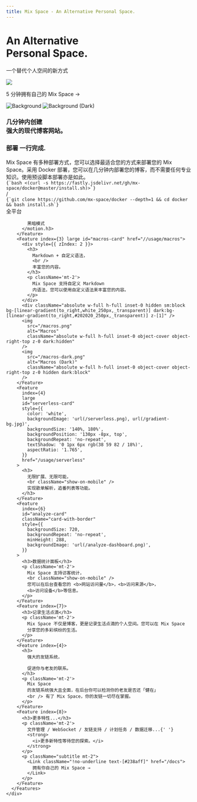 ```yaml
---
title: Mix Space - An Alternative Personal Space.
---
```



<div className="home-content">
  <div className="content-container">
    <h1 className="headline text-center lg:text-left">
      An Alternative <br className="sm:block hidden" />
      Personal Space.
    </h1>
    <p className="my-4 text-xl text-center lg:text-left">
      一个替代个人空间的新方式
    </p>
    <img
      className="uwu"
      src="https://cdn.jsdelivr.net/gh/mx-space/.github@main/uwu.png"
    />
    <p className="subtitle text-center lg:text-left">
      <Link className={styles.cta} href="/docs">
        5 分钟拥有自己的 Mix Space <span>→</span>
      </Link>
    </p>
  </div>
  <style jsx>{`
    .uwu {
      height: 230px;
      position: absolute;
      right: 0;
      top: 50%;
      transform: translateY(-50%);
    }
    @media screen and (max-width: 768px) {
      .uwu {
        position: relative;
        float: none;
        transform: none;
        top: 0;
        height: auto;
      }
    }
    .content-container {
      max-width: 90rem;
      padding-left: max(env(safe-area-inset-left), 1.5rem);
      padding-right: max(env(safe-area-inset-right), 1.5rem);
      margin: 0 auto;
      position: relative;
    }
    .features-container {
      margin: 8rem 0 0;
      padding: 4rem 0;
      background-color: #f3f4f6;
      border-bottom: 1px solid #e5e7eb;
    }
    .features-container .content-container {
      margin-top: -8rem;
    }
    :global(.dark) .features-container {
      background-color: #000;
      border-bottom: 1px solid rgb(38, 38, 38);
    }
    .headline {
      display: inline-block;
      font-size: 3.125rem;
      font-size: min(4.375rem, max(8vw, 2.5rem));
      font-weight: 700;
      font-feature-settings: initial;
      letter-spacing: -0.12rem;
      margin-left: -0.2rem;
      margin-top: 3.4rem;
      line-height: 1.1;
      background-image: linear-gradient(146deg, #000, #757a7d);
      -webkit-background-clip: text;
      -webkit-text-fill-color: transparent;
      background-clip: text;
    }
    :global(.dark) .headline {
      background-image: linear-gradient(146deg, #fff, #757a7d);
    }
    .subtitle {
      font-size: 1.3rem;
      font-size: min(1.3rem, max(3.5vw, 1.2rem));
      font-feature-settings: initial;
      line-height: 1.6;
    }
    .nextjs-link {
      color: currentColor;
      text-decoration: none;
      font-weight: 600;
    }
    :global(#docs-card) {
      color: #fff;
      text-shadow: 0 0 1rem rgba(0, 0, 0, 0.1);
    }
    :global(#docs-card img) {
      object-fit: cover;
      object-position: left;
      position: absolute;
      left: 0;
      right: 0;
      top: 0;
      bottom: 0;
      height: 100%;
      z-index: 0;
      user-select: none;
      pointer-events: none;
    }
    :global(#docs-card img:nth-child(2)) {
      display: none;
    }
    :global(.dark #docs-card img:nth-child(2)) {
      display: initial;
    }
    :global(.dark #docs-card img:nth-child(1)) {
      display: none;
    }
    :global(.feat-darkmode) {
      min-height: 300px;
    }
    :global(.feat-darkmode h3) {
      font-size: 48px;
    }
    :global(#macros-card) {
      display: flex;
      flex-direction: column;
      justify-content: center;
    }
    :global(#macros-card p) {
      max-width: 320px;
    }
    :global(#macros-card img:nth-child(2)) {
      display: none;
    }
    :global(.dark #macros-card img:nth-child(2)) {
      display: initial;
    }
    :global(.dark #macros-card img:nth-child(1)) {
      display: none;
    }
    :global(#serverless-card) {
      min-height: 240px;
    }
    :global(#serverless-card h3) {
      text-align: left;
      width: min(300px, 41%);
      min-width: 155px;
    }
    :global(#analyze-card) {
      background-image: url(/assets/high-contrast.png);
      background-position: -170px 160px;
    }
    @media screen and (max-width: 1300px) {
      :global(#analyze-card) {
        background-image: linear-gradient(to bottom, white, transparent),
          url(/assets/high-contrast.png);
      }
    }
    @media screen and (max-width: 1200px) {
      :global(.feat-darkmode h3) {
        font-size: 4vw;
        font-size: min(48px, max(4vw, 30px));
      }
      :global(#macros-card img) {
        aspect-ratio: 787/623;
        height: auto;
      }
      .headline {
        letter-spacing: -0.08rem;
      }
    }
    @media screen and (max-width: 1024px) {
      :global(#docs-card) {
        aspect-ratio: 135/86;
      }
      :global(#macros-card) {
        aspect-ratio: 8/3;
      }
      :global(#macros-card h3) {
        text-align: left;
      }
      :global(#a11y-card) {
        background-image: url(/assets/high-contrast.png);
        background-position: center 160px;
      }
    }
    @media screen and (max-width: 768px) {
      :global(#docs-card) {
        min-height: 348px;
        width: 100%;
        aspect-ratio: auto;
      }
      :global(#docs-card img) {
        object-position: -26px 0;
        width: 250%;
        max-width: initial;
      }
    }
    @media screen and (max-width: 640px) {
      :global(#macros-card) {
        aspect-ratio: 2.5/2;
        justify-content: flex-start;
        align-items: stretch;
        min-height: 350px;
      }
      :global(#macros-card h3) {
        text-align: center;
      }
      :global(#macros-card p) {
        max-width: 100%;
      }
      :global(#macros-card img) {
        position: relative;
        margin: 0.75em -1.75em 0;
        max-width: calc(100% + 3.5em);
      }
      :global(.dark #macros-card img) {
        mix-blend-mode: lighten;
      }
    }
  `}</style>

  <div className="features-container">
    <div className="content-container">
      <Features>
        <Feature index={0} large centered id="docs-card" href="/docs/features">
          <Image src={docsCard} alt="Background" loading="eager" />
          <Image src={docsCardDark} alt="Background (Dark)" loading="eager" />
          <h3>
            几分钟内创建<br className="show-on-mobile" />
            强大的现代博客网站。
          </h3>
        </Feature>
        <Feature index={1} centered className="card-with-border" href="/docs">
          <div className="h-full flex flex-col justify-between">
            <h3>
              部署
              <span style={{ fontWeight: 300 }}>一行完成</span>.
            </h3>
            <div className="text-left mb-8 mt-2">
              Mix Space 有多种部署方式，您可以选择最适合您的方式来部署您的 Mix
              Space。采用 Docker
              部署，您可以在几分钟内部署您的博客，而不需要任何专业知识。使用预设脚本部署亦是如此。
            </div>
            <div>
              <div className={styles.optimization}>
                <div style={{ fontSize: '.9rem' }} className="leading-8">
                  <code>{`bash <(curl -s https://fastly.jsdelivr.net/gh/mx-space/docker@master/install.sh)>`}</code>
                </div>
              </div>
              <div className="flex justify-center text-neutral-400 my-2">
                <span>/</span>
              </div>
              <div className={styles.optimization}>
                <div style={{ fontSize: '.9rem' }} className="leading-8">
                  <code>{`git clone https://github.com/mx-space/docker --depth=1 && cd docker && bash install.sh`}</code>
                </div>
              </div>
            </div>
          </div>
        </Feature>
        <Feature
          index={2}
          centered
          className="feat-darkmode"
          style={{
            display: 'flex',
            alignItems: 'center',
            justifyContent: 'center',
          }}
        >
          <motion.div
            animate={{
              backgroundPosition: ['0% 0%', '50% 40%', '50% 40%', '100% 100%'],
              backgroundImage: [
                `radial-gradient(farthest-corner, #e2e5ea, #e2e5ea)`,
                'radial-gradient(farthest-corner, #06080a, #e2e5ea)',
                'radial-gradient(farthest-corner, #06080a, #e2e5ea)',
                'radial-gradient(farthest-corner, #e2e5ea, #e2e5ea)',
              ],
            }}
            transition={{
              backgroundPosition: {
                times: [0, 0.5, 0.5, 1],
                type: 'tween',
                repeat: Infinity,
                duration: 10,
                delay: 1,
              },
              backgroundImage: {
                times: [0, 0.2, 0.8, 1],
                repeat: Infinity,
                duration: 10,
                delay: 1,
              },
            }}
            style={{
              top: 0,
              left: '0',
              width: '100%',
              height: '100%',
              backgroundImage: `radial-gradient(farthest-corner, #06080a, #e2e5ea)`,
              backgroundSize: '400% 400%',
              backgroundRepeat: 'no-repeat',
              position: 'absolute',
            }}
          />
          <motion.h3
            animate={{
              color: ['#dae5ff', '#fff', '#fff', '#dae5ff'],
            }}
            transition={{
              color: {
                times: [0.25, 0.35, 0.7, 0.8],
                type: 'spring',
                repeat: Infinity,
                duration: 10,
                delay: 1,
              },
            }}
            style={{
              position: 'relative',
              mixBlendMode: 'difference',
            }}
          >
            全平台

            黑暗模式
          </motion.h3>
        </Feature>
        <Feature index={3} large id="macros-card" href="//usage/macros">
          <div style={{ zIndex: 2 }}>
            <h3>
              Markdown + 自定义语法，
              <br />
              丰富您的内容。
            </h3>
            <p className='mt-2'>
              Mix Space 支持自定义 Markdown
              内语法，您可以使用自定义语法来丰富您的内容。
            </p>
          </div>
          <div className="absolute w-full h-full inset-0 hidden sm:block bg-[linear-gradient(to_right,white_250px,_transparent)] dark:bg-[linear-gradient(to_right,#202020_250px,_transparent)] z-[1]" />
          <img
            src="/macros.png"
            alt="Macros"
            className="absolute w-full h-full inset-0 object-cover object-right-top z-0 dark:hidden"
          />
          <img
            src="/macros-dark.png"
            alt="Macros (Dark)"
            className="absolute w-full h-full inset-0 object-cover object-right-top z-0 hidden dark:block"
          />
        </Feature>
        <Feature
          index={4}
          large
          id="serverless-card"
          style={{
            color: 'white',
            backgroundImage: 'url(/serverless.png), url(/gradient-bg.jpg)',
            backgroundSize: '140%, 180%',
            backgroundPosition: '130px -8px, top',
            backgroundRepeat: 'no-repeat',
            textShadow: '0 1px 6px rgb(38 59 82 / 18%)',
            aspectRatio: '1.765',
          }}
          href="/usage/serverless"
        >
          <h3>
            无限扩展、无限可能，
            <br className="show-on-mobile" />
            实现歌单解析，追番列表等功能。
          </h3>
        </Feature>
        <Feature
          index={6}
          id="analyze-card"
          className="card-with-border"
          style={{
            backgroundSize: 720,
            backgroundRepeat: 'no-repeat',
            minHeight: 288,
            backgroundImage: 'url(/analyze-dashboard.png)',
          }}
        >
          <h3>数据统计面板</h3>
          <p className='mt-2'>
            Mix Space 支持访客统计，
            <br className="show-on-mobile" />
            您可以在后台查看您的 <b>网站访问量</b>，<b>访问来源</b>，
            <b>访问设备</b>等信息。
          </p>
        </Feature>
        <Feature index={7}>
          <h3>记录生活点滴</h3>
          <p className='mt-2'>
            Mix Space 不仅是博客，更是记录生活点滴的个人空间。您可以在 Mix Space
            分享您的多彩缤纷的生活。
          </p>
        </Feature>
        <Feature index={4}>
          <h3>
            强大的友链系统，

            促进你与老友的联系。
          </h3>
          <p className='mt-2'>
            Mix Space
            的友链系统强大且全面，在后台你可以检测你的老友是否还「健在」
            <br /> 有了 Mix Space，你的友链一切尽在掌握。
          </p>
        </Feature>
        <Feature index={8}>
          <h3>更多特性...</h3>
          <p className='mt-2'>
            文件管理 / WebSocket / 友链支持 / 计划任务 / 数据迁移...{' '}
            <strong>
              <i>更多新特性等待您的探索。</i>
            </strong>
          </p>
          <p className="subtitle mt-2">
            <Link className="!no-underline text-[#238aff]" href="/docs">
              拥有你自己的 Mix Space →
            </Link>
          </p>
        </Feature>
      </Features>
    </div>

  </div>
</div>

